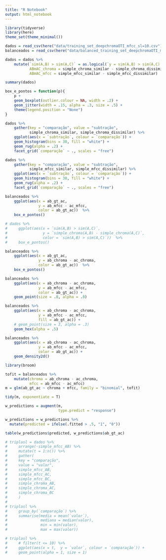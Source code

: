 ```yaml
---
title: "R Notebook"
output: html_notebook
---
```



```r
library(tidyverse)
library(here)
theme_set(theme_minimal())
```


```r
dados = read_csv(here("data/training_set_deepchromaOTI_mfcc_sl=10.csv"))
balanceados = read_csv(here("data/balanced_training_set_deepchromaOTI_mfcc_sl=10.csv"))

dados = dados %>% 
    mutate(`sim(A,B) > sim(A,C)` = as.logical(`y = sim(A,B) > sim(A,C) ^ sim(B,A) > sim(B,C)`), 
           ABmAC_chroma = simple_chroma_similar - simple_chroma_dissimilar,
           ABmAC_mfcc = simple_mfcc_similar - simple_mfcc_dissimilar)

summary(dados)
```

```r
box_e_pontos = function(p){
    p + 
    geom_boxplot(outlier.colour = NA, width = .2) + 
    geom_jitter(width = .15, alpha = .3, size = .5) + 
    theme(legend.position = "None")
}

```


```r
dados %>% 
    gather(key = "comparação", value = "subtração", 
           simple_chroma_similar, simple_chroma_dissimilar) %>% 
    ggplot(aes(x = `subtração`, colour = `comparação`)) + 
    geom_histogram(bins = 30, fill = "white") + 
    geom_rug(alpha = .2) + 
    facet_grid(`comparação` ~ ., scales = "free")

dados %>% 
    gather(key = "comparação", value = "subtração", 
           simple_mfcc_similar, simple_mfcc_dissimilar) %>% 
    ggplot(aes(x = `subtração`, colour = `comparação`)) + 
    geom_histogram(bins = 30, fill = "white") + 
    geom_rug(alpha = .2) + 
    facet_grid(`comparação` ~ ., scales = "free")

```



```r
balanceados %>% 
    ggplot(aes(x = ab_gt_ac, 
               y = ab_mfcc - ac_mfcc, 
               color = ab_gt_ac))  %>%
    box_e_pontos()
```


```r
# dados %>% 
#     ggplot(aes(x = `sim(A,B) > sim(A,C)`, 
#                y = `simple_chroma(A,B) - simple_chroma(A,C)`, 
#                color = `sim(A,B) > sim(A,C)`))  %>%
#     box_e_pontos()
```

```r
balanceados %>% 
    ggplot(aes(x = ab_gt_ac, 
               y = ab_chroma - ac_chroma, 
               color = ab_gt_ac))  %>%
    box_e_pontos()

```


```r
balanceados %>% 
    ggplot(aes(x = ab_chroma - ac_chroma, 
               y = ab_mfcc - ac_mfcc,
               color = ab_gt_ac)) + 
    geom_point(size = .8, alpha = .8) 

```

```r
balanceados %>% 
    ggplot(aes(x = ab_chroma - ac_chroma, 
               y = ab_mfcc - ac_mfcc,
               fill = ab_gt_ac)) +  
    # geom_point(size = 3, alpha = .3)
    geom_hex(alpha = .5)
```


```r
balanceados %>% 
    ggplot(aes(x = ab_chroma - ac_chroma, 
               y = ab_mfcc - ac_mfcc,
               color = ab_gt_ac)) +  
    geom_density2d()
```


```r
library(broom)

tofit = balanceados %>%  
    mutate(chroma = ab_chroma - ac_chroma, 
           mfcc = ab_mfcc - ac_mfcc)
m = glm(ab_gt_ac ~ chroma + mfcc, family = "binomial", tofit)

tidy(m, exponentiate = T)

w_predictions = augment(m, 
                        type.predict = "response") 

w_predictions = w_predictions %>% 
  mutate(predicted = ifelse(.fitted > .5, "1", "0"))

table(w_predictions$predicted, w_predictions$ab_gt_ac)
```



```r
# triplasl = dados %>%
#     arrange(-simple_mfcc_AB) %>% 
#     mutate(t = 1:n()) %>% 
#     gather(
#     key = "comparação",
#     value = "valor",
#     simple_mfcc_AB,
#     simple_mfcc_AC,
#     simple_mfcc_BC, 
#     simple_chroma_AB, 
#     simple_chroma_AC,
#     simple_chroma_BC
#     ) 
# 
# triplasl %>% 
#     group_by(`comparação`) %>% 
#     summarise(media = mean(`valor`), 
#               mediana = median(valor), 
#               min = min(valor), 
#               max = max(valor))

# triplasl %>% 
#     # filter(t <= 10) %>% 
#     ggplot(aes(x = t,  y = `valor`, colour = `comparação`)) + 
#     geom_point(alpha = 1, size = 1)

```


